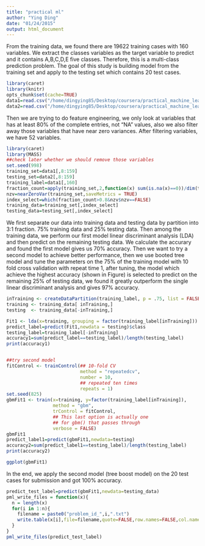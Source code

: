 ```yaml
---
title: "practical ml"
author: "Ying Ding"
date: "01/24/2015"
output: html_document
---
```



From the training data, we found there are 19622 training cases with 160 variables. We extract the classes variables as the target variable to predict and it contains A,B,C,D,E five classes. Therefore, this is a multi-class prediction problem. The goal of this study is building model from the training set and apply to the testing set which contains 20 test cases.

```r
library(caret)
library(knitr)
opts_chunk$set(cache=TRUE)
data1=read.csv("/home/dingying85/Desktop/coursera/practical_machine_learning/pml-training.csv")
data2=read.csv("/home/dingying85/Desktop/coursera/practical_machine_learning/pml-testing.csv")
```

Then we are trying to do feature engineering, we only look at variables that has at least 80% of the complete entries, not "NA" values, also we also filter away those variables that have near zero variances. After filtering variables, we have 52 variables.

```r
library(caret)
library(MASS)
##check later whether we should remove those variables
set.seed(998)
training_set=data1[,8:159]
testing_set=data2[,8:159]
training_label=data1[,160]
fraction_count=apply(training_set,2,function(x) sum(is.na(x)==0))/dim(training_set)[1]
nzv=nearZeroVar(training_set,saveMetrics = TRUE)
index_select=which(fraction_count>0.8&nzv$nzv==FALSE)
training_data=training_set[,index_select]
testing_data=testing_set[,index_select]
```

We first separate our data into training data and testing data by partition into 3:1 fraction. 75% training data and 25% testing data. Then among the training data, we perform our first model linear discriminant analysis (LDA) and then predict on the remaining testing data. We calculate the accurary and found the first model gives us 70% accuracy. Then we want to try a second model to 
achieve better performance, then we use booted tree model and tune the parameters on the 75% of the training model with 10 fold cross validation with repeat time 1, after tuning, the model which achieve the highest accuracy (shown in Figure) is selected to predict on the remaining 25% of testing data, we found it greatly outperform the single linear discriminant analysis and gives 97% accuracy. 

```r

inTraining <- createDataPartition(training_label, p = .75, list = FALSE)
training <- training_data[ inTraining,]
testing  <- training_data[-inTraining,]

Fit1 <- lda(x=training, grouping = factor(training_label[inTraining]))
predict_label=predict(Fit1,newdata = testing)$class
testing_label=training_label[-inTraining]
accuracy1=sum(predict_label==testing_label)/length(testing_label)
print(accuracy1)


##try second model
fitControl <- trainControl(## 10-fold CV
                           method = "repeatedcv",
                           number = 10,
                           ## repeated ten times
                           repeats = 1)
set.seed(825)
gbmFit1 <- train(x=training, y=factor(training_label[inTraining]),
                 method = "gbm",
                 trControl = fitControl,
                 ## This last option is actually one
                 ## for gbm() that passes through
                 verbose = FALSE)
gbmFit1
predict_label1=predict(gbmFit1,newdata=testing)
accuracy2=sum(predict_label1==testing_label)/length(testing_label)
print(accuracy2)
```

```r
ggplot(gbmFit1)
```


In the end, we apply the second model (tree boost model) on the 20 test cases for submission and got 100% accuracy.

```r
predict_test_label=predict(gbmFit1,newdata=testing_data)
pml_write_files = function(x){
  n = length(x)
  for(i in 1:n){
    filename = paste0("problem_id_",i,".txt")
    write.table(x[i],file=filename,quote=FALSE,row.names=FALSE,col.names=FALSE)
  }
}
pml_write_files(predict_test_label)
```


